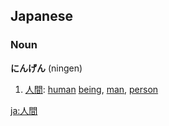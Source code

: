 == Japanese ==                                          
===Noun===
'''にんげん''' (ningen)

# [[人間]]: [[human]] [[being]], [[man]], [[person]]

[[ja:人間]]